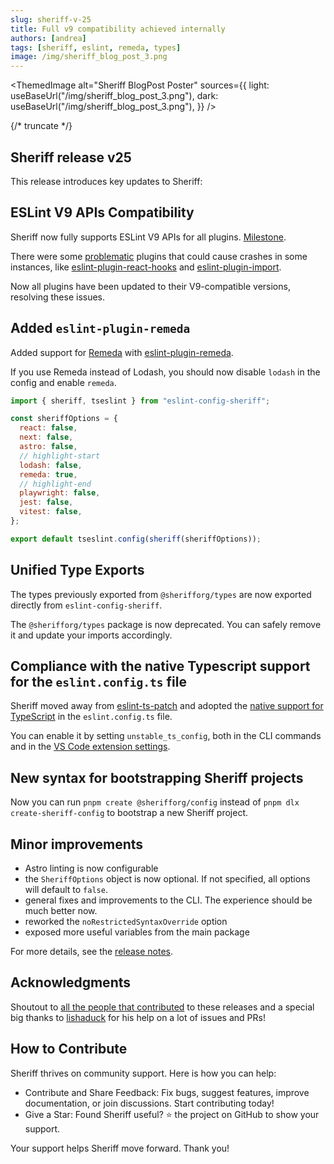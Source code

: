 ```yaml
---
slug: sheriff-v-25
title: Full v9 compatibility achieved internally
authors: [andrea]
tags: [sheriff, eslint, remeda, types]
image: /img/sheriff_blog_post_3.png
---
```



<ThemedImage
  alt="Sheriff BlogPost Poster"
  sources={{
    light: useBaseUrl("/img/sheriff_blog_post_3.png"),
    dark: useBaseUrl("/img/sheriff_blog_post_3.png"),
  }}
/>

{/* truncate */}

## Sheriff release v25

This release introduces key updates to Sheriff:

## ESLint V9 APIs Compatibility

Sheriff now fully supports ESLint V9 APIs for all plugins. [Milestone](https://github.com/AndreaPontrandolfo/sheriff/milestone/1?closed=1).

There were some [problematic](https://github.com/facebook/react/issues/28313) plugins that could cause crashes in some instances, like [eslint-plugin-react-hooks](https://www.npmjs.com/package/eslint-plugin-react-hooks) and [eslint-plugin-import](https://github.com/import-js/eslint-plugin-import/tree/main).

Now all plugins have been updated to their V9-compatible versions, resolving these issues.

## Added `eslint-plugin-remeda`

Added support for [Remeda](https://github.com/remeda/remeda) with [eslint-plugin-remeda](https://github.com/AndreaPontrandolfo/eslint-plugin-remeda).

If you use Remeda instead of Lodash, you should now disable `lodash` in the config and enable `remeda`.

```js title="eslint.config.js"
import { sheriff, tseslint } from "eslint-config-sheriff";

const sheriffOptions = {
  react: false,
  next: false,
  astro: false,
  // highlight-start
  lodash: false,
  remeda: true,
  // highlight-end
  playwright: false,
  jest: false,
  vitest: false,
};

export default tseslint.config(sheriff(sheriffOptions));
```

## Unified Type Exports

The types previously exported from `@sherifforg/types` are now exported directly from `eslint-config-sheriff`.

The `@sherifforg/types` package is now deprecated. You can safely remove it and update your imports accordingly.

## Compliance with the native Typescript support for the `eslint.config.ts` file

Sheriff moved away from [eslint-ts-patch](https://github.com/antfu/eslint-ts-patch) and adopted the [native support for TypeScript](https://eslint.org/blog/2024/08/eslint-v9.9.0-released/#experimental-typescript-configuration-files) in the `eslint.config.ts` file.

You can enable it by setting `unstable_ts_config`, both in the CLI commands and in the [VS Code extension settings](https://www.eslint-config-sheriff.dev/docs/vscode-support#eslintconfigts-support).

## New syntax for bootstrapping Sheriff projects

Now you can run `pnpm create @sherifforg/config` instead of `pnpm dlx create-sheriff-config` to bootstrap a new Sheriff project.

## Minor improvements

- Astro linting is now configurable
- the `SheriffOptions` object is now optional. If not specified, all options will default to `false`.
- general fixes and improvements to the CLI. The experience should be much better now.
- reworked the `noRestrictedSyntaxOverride` option
- exposed more useful variables from the main package

For more details, see the [release notes](https://github.com/AndreaPontrandolfo/sheriff/releases).

## Acknowledgments

Shoutout to [all the people that contributed](https://github.com/AndreaPontrandolfo/sheriff/graphs/contributors) to these releases and a special big thanks to [lishaduck](https://github.com/lishaduck) for his help on a lot of issues and PRs!

## How to Contribute

Sheriff thrives on community support. Here is how you can help:

- Contribute and Share Feedback: Fix bugs, suggest features, improve documentation, or join discussions. Start contributing today!
- Give a Star: Found Sheriff useful? ⭐ the project on GitHub to show your support.

Your support helps Sheriff move forward. Thank you!
